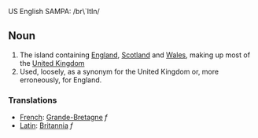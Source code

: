 US English SAMPA: /br\`ItIn/

==Noun==
#The island containing [[England]], [[Scotland]] and [[Wales]], making up most of the [[United Kingdom]]
#Used, loosely, as a synonym for the United Kingdom or, more erroneously, for England.

===Translations===
*[[French]]: [[Grande-Bretagne]] ''f''
*[[Latin]]: [[Britannia]] ''f''